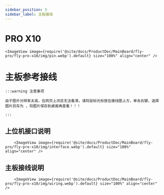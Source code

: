```yaml
---
sidebar_position: 5
sidebar_label: 主板接线
---
```






# PRO X10

    <ImageView image={require('@site/docs/ProductDoc/MainBoard/fly-pro/fly-pro-x10/img/pin.webp').default} size="100%" align="center" />


# 主板参考接线

    :::warning 注意事项

    由于图片分辨率太高，在网页上浏览无法看清，请将鼠标光标放在接线图上方，单击右键，选择图片另存为 ，将图片保存到桌面再查看！！！

    :::

## 上位机接口说明
        <ImageView image={require('@site/docs/ProductDoc/MainBoard/fly-pro/fly-pro-x10/img/interface.webp').default} size="100%" align="center" />

## 主板接线说明
        <ImageView image={require('@site/docs/ProductDoc/MainBoard/fly-pro/fly-pro-x10/img/wiring.webp').default} size="100%" align="center" />
